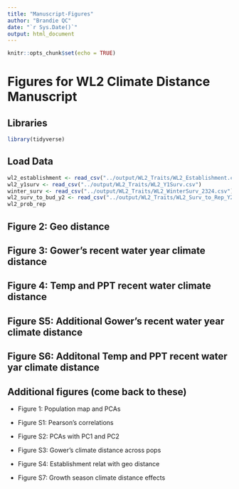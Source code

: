 ```yaml
---
title: "Manuscript-Figures"
author: "Brandie QC"
date: "`r Sys.Date()`"
output: html_document
---
```


```r
knitr::opts_chunk$set(echo = TRUE)
```

# Figures for WL2 Climate Distance Manuscript

## Libraries
```r
library(tidyverse)
```

## Load Data
```r
wl2_establishment <- read_csv("../output/WL2_Traits/WL2_Establishment.csv")
wl2_y1surv <- read_csv("../output/WL2_Traits/WL2_Y1Surv.csv")
winter_surv <- read_csv("../output/WL2_Traits/WL2_WinterSurv_2324.csv")
wl2_surv_to_bud_y2 <- read_csv("../output/WL2_Traits/WL2_Surv_to_Rep_Y2_2324.csv")
wl2_prob_rep
```

## Figure 2: Geo distance

## Figure 3: Gower's recent water year climate distance

## Figure 4: Temp and PPT recent water climate distance

## Figure S5: Additional Gower's recent water year climate distance 

## Figure S6: Additonal Temp and PPT recent water yar climate distance

## Additional figures (come back to these)

-   Figure 1: Population map and PCAs

-   Figure S1: Pearson's correlations

-   Figure S2: PCAs with PC1 and PC2

-   Figure S3: Gower's climate distance across pops

-   Figure S4: Establishment relat with geo distance

-   Figure S7: Growth season climate distance effects
